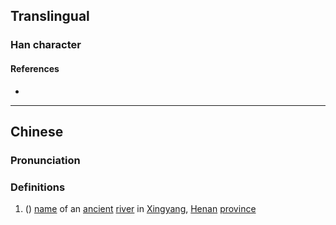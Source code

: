 {{character info}}
==Translingual==

===Han character===
{{Han char|rn=85|rad=水|as=13|sn=16|four=31131|canj=EMGH|ids=⿰氵瑟}}

====References====
* {{Han ref|kx=0655.200|dkj=18472|hdz=31752.030|uh=6FCF|ud=28623|bh=E9FC|bd=59900}}

----

==Chinese==
{{zh-forms}}

===Pronunciation===
{{zh-pron
|m=sè
|c=sat1
|mc=
|oc=
|ma=
|cat=pn
}}

===Definitions===
{{zh-hanzi}}

# ({{zh-only|濏濏水}}) [[name]] of an [[ancient]] [[river]] in [[w:Xingyang|Xingyang]], [[Henan]] [[province]]